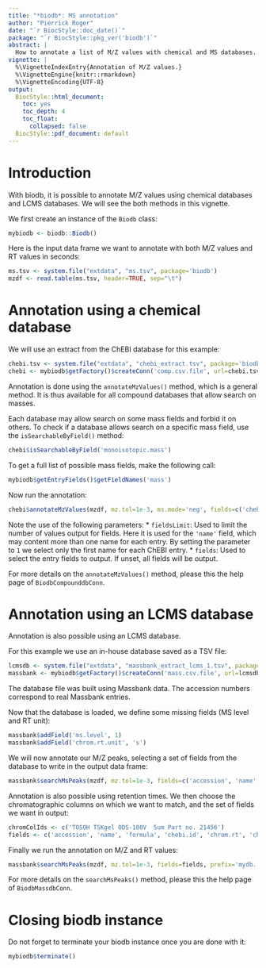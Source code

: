 ```yaml
---
title: "*biodb*: MS annotation"
author: "Pierrick Roger"
date: "`r BiocStyle::doc_date()`"
package: "`r BiocStyle::pkg_ver('biodb')`"
abstract: |
  How to annotate a list of M/Z values with chemical and MS databases.
vignette: |
  %\VignetteIndexEntry{Annotation of M/Z values.}
  %\VignetteEngine{knitr::rmarkdown}
  %\VignetteEncoding{UTF-8}
output:
  BiocStyle::html_document:
    toc: yes
    toc_depth: 4
    toc_float:
      collapsed: false
  BiocStyle::pdf_document: default
---
```


# Introduction

With biodb, it is possible to annotate M/Z values using chemical databases and LCMS databases.
We will see the both methods in this vignette.

We first create an instance of the `Biodb` class:
```r
mybiodb <- biodb::Biodb()
```

Here is the input data frame we want to annotate with both M/Z values and RT values in seconds:
```r
ms.tsv <- system.file("extdata", "ms.tsv", package='biodb')
mzdf <- read.table(ms.tsv, header=TRUE, sep="\t")
```

# Annotation using a chemical database

We will use an extract from the ChEBI database for this example:
```r
chebi.tsv <- system.file("extdata", "chebi_extract.tsv", package='biodb')
chebi <- mybiodb$getFactory()$createConn('comp.csv.file', url=chebi.tsv)
```

Annotation is done using the `annotateMzValues()` method, which is a general method. It is thus available for all compound databases that allow search on masses.

Each database may allow search on some mass fields and forbid it on others. To check if a database allows search on a specific mass field, use the `isSearchableByField()` method:
```r
chebi$isSearchableByField('monoisotopic.mass')
```

To get a full list of possible mass fields, make the following call:
```r
mybiodb$getEntryFields()$getFieldNames('mass')
```

Now run the annotation:
```r
chebi$annotateMzValues(mzdf, mz.tol=1e-3, ms.mode='neg', fields=c('chebi.id', 'name', 'formula', 'molecular.mass', 'monoisotopic.mass'), fieldsLimit=1)
```
Note the use of the following parameters:
 * `fieldsLimit`: Used to limit the number of values output for fields. Here it is used for the `'name'` field, which may content more than one name for each entry. By setting the parameter to `1` we select only the first name for each ChEBI entry.
 * `fields`: Used to select the entry fields to output. If unset, all fields will be output.

For more details on the `annotateMzValues()` method, please this the help page of `BiodbCompounddbConn`.

# Annotation using an LCMS database

Annotation is also possible using an LCMS database.

For this example we use an in-house database saved as a TSV file:
```r
lcmsdb <- system.file("extdata", "massbank_extract_lcms_1.tsv", package="biodb")
massbank <- mybiodb$getFactory()$createConn('mass.csv.file', url=lcmsdb)
```
The database file was built using Massbank data. The accession numbers correspond to real Massbank entries.

Now that the database is loaded, we define some missing fields (MS level and RT unit):
```r
massbank$addField('ms.level', 1)
massbank$addField('chrom.rt.unit', 's')
```

We will now annotate our M/Z peaks, selecting a set of fields from the database to write in the output data frame:
```r
massbank$searchMsPeaks(mzdf, mz.tol=1e-3, fields=c('accession', 'name', 'formula', 'chebi.id'), prefix='mydb.')
```

Annotation is also possible using retention times.
We then choose the chromatographic columns on which we want to match, and the set of fields we want in output:
```r
chromColIds <- c('TOSOH TSKgel ODS-100V  5um Part no. 21456')
fields <- c('accession', 'name', 'formula', 'chebi.id', 'chrom.rt', 'chrom.col.id')
```

Finally we run the annotation on M/Z and RT values:
```r
massbank$searchMsPeaks(mzdf, mz.tol=1e-3, fields=fields, prefix='mydb.', chrom.col.ids=chromColIds, rt.unit='s', rt.tol=10, match.rt=TRUE)
```

For more details on the `searchMsPeaks()` method, please this the help page of `BiodbMassdbConn`.

# Closing biodb instance

Do not forget to terminate your biodb instance once you are done with it:
```r
mybiodb$terminate()
```
